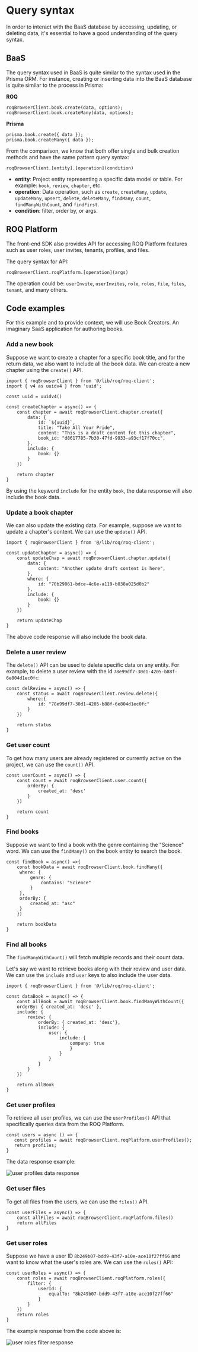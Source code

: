 # Query syntax

In order to interact with the BaaS database by accessing, updating, or deleting data, it's essential to have a good understanding of the query syntax. 


## BaaS

The query syntax used in BaaS is quite similar to the syntax used in the Prisma ORM. For instance, creating or inserting data into the BaaS database is quite similar to the process in Prisma:

**ROQ**

```tsx
roqBrowserClient.book.create(data, options);
roqBrowserClient.book.createMany(data, options);
```
**Prisma**

```tsx
prisma.book.create({ data });
prisma.book.createMany({ data });
```

From the comparison, we know that both offer single and bulk creation methods and have the same pattern query syntax:

```shell
roqBrowserClient.[entity].[operation](condition)
```

- **entity**: Project entity representing a specific data model or table. For example: `book`, `review`, `chapter`, etc.
- **operation**: Data operation, such as `create`, `createMany`, `update`, `updateMany`, `upsert`, `delete`, `deleteMany`, `findMany`, `count`, `findManyWithCount`, and `findFirst`.
- **condition**: filter, order by, or args.

## ROQ Platform

The front-end SDK also provides API for accessing ROQ Platform features such as user roles, user invites, tenants, profiles, and files. 

The query syntax for API:

```tsx
roqBrowserClient.roqPlatform.[operation](args)
```
The operation could be: `userInvite`, `userInvites`, `role`, `roles`, `file`, `files`, `tenant`, and many others.


## Code examples

For this example and to provide context, we will use Book Creators. An imaginary SaaS application for authoring books. 

### Add a new book

Suppose we want to create a chapter for a specific book title, and for the return data, we also want to include all the book data. We can create a new chapter using the `create()` API.

```tsx
import { roqBrowserClient } from '@/lib/roq/roq-client';
import { v4 as uuidv4 } from 'uuid';

const uuid = uuidv4()

const createChapter = async() => {
    const chapter = await roqBrowserClient.chapter.create({
        data: {
            id: `${uuid}`,
            title: "Take All Your Pride",
            content: "This is a draft content fot this chapter",
            book_id: "d8617785-7b30-47fd-9933-a93cf17f70cc",
        },
        include: {
            book: {}
        }
    })

    return chapter
}
```

By using the keyword `include` for the entity `book`, the data response will also include the book data.

### Update a book chapter

We can also update the existing data. For example, suppose we want to update a chapter's content. We can use the `update()` API.

```tsx
import { roqBrowserClient } from '@/lib/roq/roq-client';

const updateChapter = async() => {
    const updateChap = await roqBrowserClient.chapter.update({
        data: {
            content: "Another update draft content is here",
        },
        where: {
            id: "70b29861-bdce-4c6e-a119-b038a025d0b2"
        },
        include: {
            book: {}
        }
    })

    return updateChap
}
```

The above code response will also include the book data.

### Delete a user review

The `delete()` API can be used to delete specific data on any entity. For example, to delete a user review with the id `78e99df7-30d1-4205-b88f-6e804d1ec0fc`:

```tsx
const delReview = async() => {
    const status = await roqBrowserClient.review.delete({
        where:{
            id: "78e99df7-30d1-4205-b88f-6e804d1ec0fc"
        }
    })

    return status
}
```

### Get user count

To get how many users are already registered or currently active on the project, we can use the `count()` API.

```tsx
const userCount = async() => {
    const count = await roqBrowserClient.user.count({
        orderBy: {
            created_at: 'desc'
        }
    })

    return count
}
```

### Find books

Suppose we want to find a book with the genre containing the "Science" word. We can use the `findMany()` on the book entity to search the book.


```tsx
const findBook = async() =>{
    const bookData = await roqBrowserClient.book.findMany({
     where: {
         genre: {
             contains: "Science"
         }
     },
     orderBy: {
         created_at: "asc"
     }
    })

    return bookData
}
```

### Find all books

The `findManyWithCount()` will fetch multiple records and their count data. 

Let's say we want to retrieve books along with their review and user data. We can use the `include` and `user` keys to also include the user data.

```tsx
import { roqBrowserClient } from '@/lib/roq/roq-client';

const dataBook = async() => {
    const allBook = await roqBrowserClient.book.findManyWithCount({
    orderBy: { created_at: 'desc' },
    include: {
        review: {
            orderBy: { created_at: 'desc'},
            include: {
                user: {
                    include: {
                        company: true
                        }
                    }
                }
            }
        }
    }) 
    
    return allBook
}
```

### Get user profiles

To retrieve all user profiles, we can use the `userProfiles()` API that specifically queries data from the ROQ Platform.

```tsx
const users = async () => {
   const profiles = await roqBrowserClient.roqPlatform.userProfiles();
   return profiles; 
}
```

The data response example:

![user profiles data response](/screenshots/user-profiles-response.png)


### Get user files

To get all files from the users, we can use the `files()` API. 

```tsx
const userFiles = async() => {
    const allFiles = await roqBrowserClient.roqPlatform.files()
    return allFiles
}
```

### Get user roles

Suppose we have a user ID `8b249b07-bdd9-43f7-a10e-ace10f27ff66` and want to know what the user's roles are. We can use the `roles()` API:

```tsx
const userRoles = async() => {
    const roles = await roqBrowserClient.roqPlatform.roles({
        filter: {
            userId: {
                equalTo: "8b249b07-bdd9-43f7-a10e-ace10f27ff66"
            }
        }
    })
    return roles
}
```

The example response from the code above is:

![user roles filter response](/screenshots/user-roles-filter.png)
